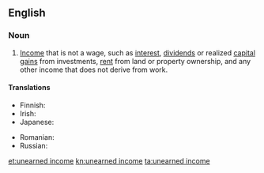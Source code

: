 ==English==
{{wikipedia}}

===Noun===
{{en-noun|~}}

# {{lb|en|taxation}} [[income|Income]] that is not a wage, such as [[interest]], [[dividends]] or realized [[capital gain]]s from investments, [[rent]] from land or property ownership, and any other income that does not derive from work.

====Translations====
{{trans-top|income which is not a wage}}
* Finnish: {{t+|fi|pääomatulo}}
* Irish: {{t|ga|ioncam neamhthuillte|m}}
* Japanese: {{t|ja|不労所得|tr=ふろうしょとく, furōshotoku|sc=Jpan}}
{{trans-mid}}
* Romanian: {{t|ro|venit din capital|n}}
* Russian: {{t|ru|нетрудово́й дохо́д|m}}
{{trans-bottom}}

[[et:unearned income]]
[[kn:unearned income]]
[[ta:unearned income]]